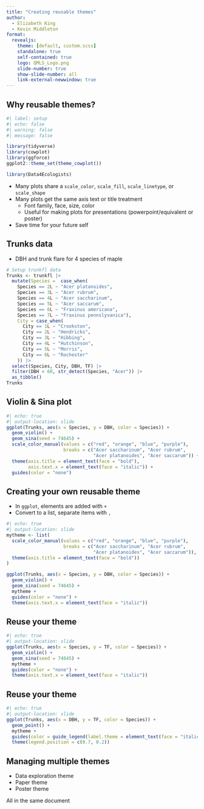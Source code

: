 ```yaml
---
title: "Creating reusable themes"
author:
  - Elizabeth King
  - Kevin Middleton
format:
  revealjs:
    theme: [default, custom.scss]
    standalone: true
    self-contained: true
    logo: QMLS_Logo.png
    slide-number: true
    show-slide-number: all
    link-external-newwindow: true
---
```


## Why reusable themes?

```r
#| label: setup
#| echo: false
#| warning: false
#| message: false

library(tidyverse)
library(cowplot)
library(ggforce)
ggplot2::theme_set(theme_cowplot())

library(Data4Ecologists)
```

- Many plots share a `scale_color`, `scale_fill`, `scale_linetype`, or `scale_shape`
- Many plots get the same axis text or title treatment
  - Font family, face, size, color
  - Useful for making plots for presentations (powerpoint/equivalent or poster)
- Save time for your future self


## Trunks data

- DBH and trunk flare for 4 species of maple

```r
# Setup trunkfl data
Trunks <- trunkfl |> 
  mutate(Species =  case_when(
    Species == 2L ~ "Acer platanoides",
    Species == 3L ~ "Acer rubrum",
    Species == 4L ~ "Acer saccharinum", 
    Species == 5L ~ "Acer saccarum",
    Species == 6L ~ "Fraxinus americana",
    Species == 7L ~ "Fraxinus pennslyvanica"),
    City = case_when(
      City == 1L ~ "Crookston",
      City == 2L ~ "Hendricks",
      City == 3L ~ "Hibbing",
      City == 4L ~ "Hutchinson",
      City == 5L ~ "Morris",
      City == 6L ~ "Rochester"
    )) |> 
  select(Species, City, DBH, TF) |> 
  filter(DBH < 60, str_detect(Species, "Acer")) |> 
  as_tibble()
Trunks
```


## Violin & Sina plot

```r
#| echo: true
#| output-location: slide
ggplot(Trunks, aes(x = Species, y = DBH, color = Species)) +
  geom_violin() +
  geom_sina(seed = 74645) +
  scale_color_manual(values = c("red", "orange", "blue", "purple"),
                     breaks = c("Acer saccharinum", "Acer rubrum",
                                "Acer platanoides", "Acer saccarum")) +
  theme(axis.title = element_text(face = "bold"),
        axis.text.x = element_text(face = "italic")) +
  guides(color = "none")
```


## Creating your own reusable theme

- In `ggplot`, elements are added with `+`
- Convert to a list, separate items with `,`

```r
#| echo: true
#| output-location: slide
mytheme <- list(
  scale_color_manual(values = c("red", "orange", "blue", "purple"),
                     breaks = c("Acer saccharinum", "Acer rubrum",
                                "Acer platanoides", "Acer saccarum")),
  theme(axis.title = element_text(face = "bold"))
)

ggplot(Trunks, aes(x = Species, y = DBH, color = Species)) +
  geom_violin() +
  geom_sina(seed = 74645) +
  mytheme +
  guides(color = "none") +
  theme(axis.text.x = element_text(face = "italic"))
```


## Reuse your theme

```r
#| echo: true
#| output-location: slide
ggplot(Trunks, aes(x = Species, y = TF, color = Species)) +
  geom_violin() +
  geom_sina(seed = 74645) +
  mytheme +
  guides(color = "none") +
  theme(axis.text.x = element_text(face = "italic"))
```


## Reuse your theme

```r
#| echo: true
#| output-location: slide
ggplot(Trunks, aes(x = DBH, y = TF, color = Species)) +
  geom_point() +
  mytheme +
  guides(color = guide_legend(label.theme = element_text(face = "italic"))) +
  theme(legend.position = c(0.7, 0.2))
```


## Managing multiple themes

- Data exploration theme
- Paper theme
- Poster theme

All in the same document
